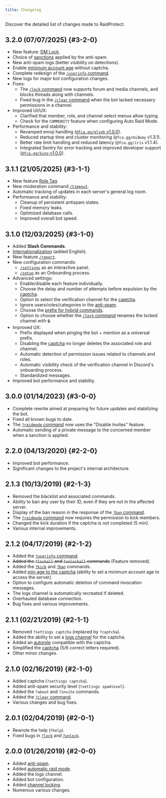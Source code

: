 ---
title: Changelog
---


Discover the detailed list of changes made to RaidProtect.

## 3.2.0 (07/07/2025) {#3-2-0}

- New feature: [DM Lock](./features/dm-lock.md).
- Choice of [sanctions](./features/anti-spam.md#triggers) applied by the anti-spam. <SuggestionLink id="85" />
- New anti-spam logs (better visibility on detections).
- Enable [minimum account age]((./features/raid-mode#minage)) without captcha. <SuggestionLink id="314" />
- Complete redesign of the [`/userinfo` command](./features/utilities.mdx#userinfo).
- New logs for major bot configuration changes.
- Fixes:
  - The [`/lock` command](./features/channel-lock.md) now supports forum and media channels, and blocks threads along with channels.
  - Fixed bug in the [`/clear` command](./features/moderation.md#clear) when the bot lacked necessary permissions in a channel.
- Improved UI/UX:
  - Clarified that member, role, and channel select menus allow typing.
  - Check for the `COMMUNITY` feature when configuring Auto Raid Mode.
- Performance and stability:
  - Revamped emoji handling ([`@fca.gg/glyph` v1.0.0](https://github.com/FCAgreatgoals/glyph)).
  - Reduced startup time and cluster monitoring (`@fca.gg/midway` v1.3.1).
  - Better rate limit handling and reduced latency (`@fca.gg/iris` v1.1.4).
  - Integrated Sentry for error tracking and improved developer support ([`@fca.gg/kino` v1.0.0](https://github.com/FCAgreatgoals/kino)).

## 3.1.1 (21/05/2025) {#3-1-1}

- New feature [Role Tag](./features/tag-role.md). <SuggestionLink id="512" />
- New moderation command [`/timeout`](./features/moderation#timeout). <SuggestionLink id="52" />
- Automatic tracking of updates in each server's general log room.
- Performance and stability:
  - Cleanup of persistent antispam states.
  - Fixed memory leaks.
  - Optimized database calls.
  - Improved overall bot speed.

## 3.1.0 (12/03/2025) {#3-1-0}

- Added **Slash Commands**. <SuggestionLink id="463" />
- [Internationalization](./language.md) (added English). <SuggestionLink id="109" />
- New feature [`/report`](./features/reports.md). <SuggestionLink id="164" />
- New configuration commands:
  - [`/settings`](./setup.md#settings) as an interactive panel.
  - [`/setup`](./setup.md#install) as an Onboarding process.
- Advanced settings:
  - Enable/disable each feature individually. <SuggestionLink id="356" />
  - Choose the delay and number of attempts before expulsion by the [captcha](./features/captcha#config). <SuggestionLink id="363" />
  - Option to select the verification channel for the [captcha](./features/captcha). <SuggestionLink id="385" />
  - Ignore users/roles/categories in the [anti-spam](./features/anti-spam.md#ignore). <SuggestionLink id="362" />
  - Choose the [prefix for hybrid commands](./guides/prefix.md). <SuggestionLink id="103" />
  - Option to choose whether the [`/lock` command](./features/channel-lock.md) renames the locked channel with `🔒`.
- Improved UX:
  - Prefix displayed when pinging the bot + mention as a universal prefix. <SuggestionLink id="193" />
  - Disabling the [captcha](./features/captcha) no longer deletes the associated role and channel. <SuggestionLink id="43" />
  - Automatic detection of permission issues related to channels and roles. <SuggestionLink id="65" />
  - Automatic visibility check of the verification channel in Discord's onboarding process.
  - Standardized messages.
- Improved bot performance and stability.

## 3.0.0 (01/14/2023) {#3-0-0}

- Complete rewrite aimed at preparing for future updates and stabilizing the bot.
- Fixed all known bugs to date.
- The [`?raidmode` command](./features/raid-mode.md) now uses the "Disable Invites" feature.
- Automatic sending of a private message to the concerned member when a sanction is applied. <SuggestionLink id="426" />

## 2.2.0 (04/13/2020) {#2-2-0}

- Improved bot performance.
- Significant changes to the project's internal architecture.

## 2.1.3 (10/13/2019) {#2-1-3}

- Removed the blacklist and associated commands.
- Ability to ban any user by their ID, even if they are not in the affected server. <SuggestionLink id="113" /> <SuggestionLink id="148" />
- Display of the ban reason in the response of the [`?ban` command](./features/moderation.md#ban).
- The [`?raidmode` command](./features/raid-mode.md) now requires the permission to kick members.
- Changed the kick duration if the captcha is not completed (5 min). <SuggestionLink id="129" />
- Various internal improvements.

## 2.1.2 (04/17/2019) {#2-1-2}

- Added the [`?userinfo` command](./features/utilities.mdx#userinfo). <SuggestionLink id="29" />
- ~~Added the `?lockall` and `?unlockall` commands~~ (Feature removed).
- Added the [`?kick`](./features/moderation.md#kick) and [`?ban`](./features/moderation.md#ban) commands.
- Added [min-age to the captcha](./features/raid-mode#minage) (ability to set a minimum account age to access the server).
- Option to configure automatic deletion of command invocation messages. <SuggestionLink id="26" />
- The logs channel is automatically recreated if deleted.
- Overhauled database connection.
- Bug fixes and various improvements.

## 2.1.1 (02/21/2019) {#2-1-1}

- Removed `?settings captcha` (replaced by `?captcha`).
- Added the ability to set a [logs channel](./features/captcha.md#logs) for the captcha.
- Added an [autorole](./features/captcha.md#autorole) compatible with the captcha.
- Simplified the [captcha](./features/captcha.md) (5/6 correct letters required).
- Other minor changes.

## 2.1.0 (02/16/2019) {#2-1-0}

- Added captcha (`?settings captcha`). <SuggestionLink id="11" />
- Added anti-spam security level (`?settings spamlevel`). <SuggestionLink id="25" />
- Added the `?about` and `?invite` commands.
- Added the [`?clear` command](./features/moderation.md#clear).
- Various changes and bug fixes.

## 2.0.1 (02/04/2019) {#2-0-1}

- Rewrote the help (`?help`).
- Fixed bugs in [`?lock`](./features/channel-lock.md#lock) and [`?unlock`](./features/channel-lock.md#unlock).

## 2.0.0 (01/26/2019) {#2-0-0}

- Added [anti-spam](./features/anti-spam.md).
- Added [automatic raid mode](./features/raid-mode.md#config).
- Added the logs channel.
- Added bot configuration.
- Added [channel locking](./features/channel-lock.md).
- Numerous various changes.